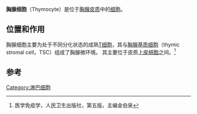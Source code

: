 {{multiple issues|
{{expand|time=2014-05-07T10:13:31+00:00}}
{{refimprove|time=2014-05-07T10:13:31+00:00}}
}}

'''胸腺细胞'''（Thymocyte）是位于[[胸腺|胸腺]][[皮质|皮质]]中的[[细胞|细胞]]。

== 位置和作用 ==
胸腺细胞主要为处于不同分化状态的成熟[[T细胞|T细胞]]，其与[[胸腺基质细胞|胸腺基质细胞]]（thymic stromal cell，TSC）组成了胸腺微环境。
其主要位于皮质[[上皮细胞|上皮细胞]]之间。<ref>医学免疫学，人民卫生出版社，第五版，主编金伯泉</ref>

== 参考 ==
{{reflist}}

{{Lymphocytes}}
{{Immune system}}

[[Category:淋巴细胞|Category:淋巴细胞]]